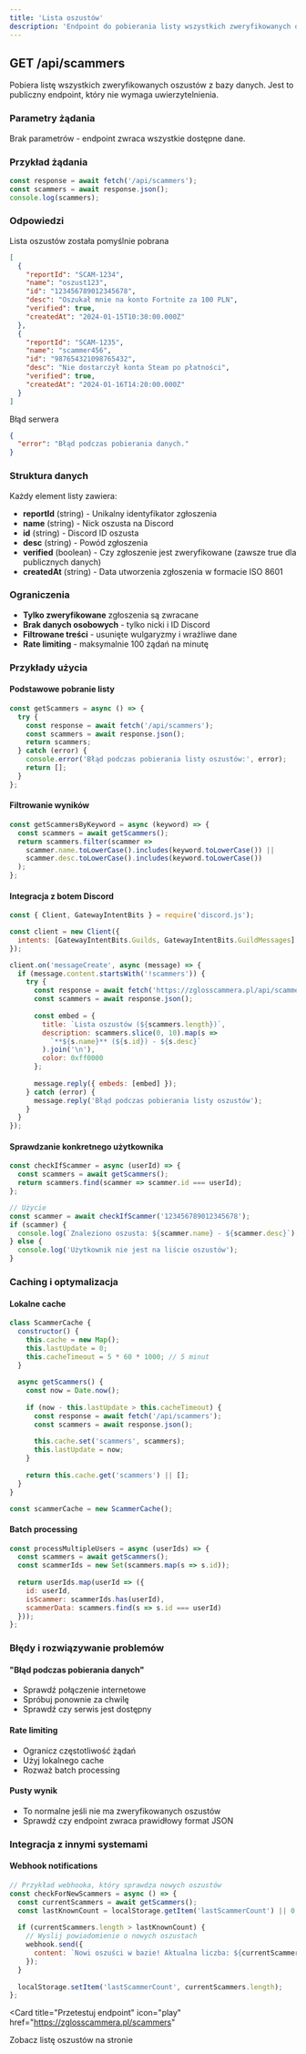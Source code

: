 ```yaml
---
title: 'Lista oszustów'
description: 'Endpoint do pobierania listy wszystkich zweryfikowanych oszustów'
---
```


## GET /api/scammers

Pobiera listę wszystkich zweryfikowanych oszustów z bazy danych. Jest to publiczny endpoint, który nie wymaga uwierzytelnienia.

### Parametry żądania

Brak parametrów - endpoint zwraca wszystkie dostępne dane.

### Przykład żądania

```javascript
const response = await fetch('/api/scammers');
const scammers = await response.json();
console.log(scammers);
```

### Odpowiedzi

<ResponseField name="200" type="array">
  Lista oszustów została pomyślnie pobrana
</ResponseField>

```json
[
  {
    "reportId": "SCAM-1234",
    "name": "oszust123",
    "id": "123456789012345678",
    "desc": "Oszukał mnie na konto Fortnite za 100 PLN",
    "verified": true,
    "createdAt": "2024-01-15T10:30:00.000Z"
  },
  {
    "reportId": "SCAM-1235", 
    "name": "scammer456",
    "id": "987654321098765432",
    "desc": "Nie dostarczył konta Steam po płatności",
    "verified": true,
    "createdAt": "2024-01-16T14:20:00.000Z"
  }
]
```

<ResponseField name="500" type="object">
  Błąd serwera
</ResponseField>

```json
{
  "error": "Błąd podczas pobierania danych."
}
```

### Struktura danych

Każdy element listy zawiera:

- **reportId** (string) - Unikalny identyfikator zgłoszenia
- **name** (string) - Nick oszusta na Discord
- **id** (string) - Discord ID oszusta
- **desc** (string) - Powód zgłoszenia
- **verified** (boolean) - Czy zgłoszenie jest zweryfikowane (zawsze true dla publicznych danych)
- **createdAt** (string) - Data utworzenia zgłoszenia w formacie ISO 8601

### Ograniczenia

- **Tylko zweryfikowane** zgłoszenia są zwracane
- **Brak danych osobowych** - tylko nicki i ID Discord
- **Filtrowane treści** - usunięte wulgaryzmy i wrażliwe dane
- **Rate limiting** - maksymalnie 100 żądań na minutę

### Przykłady użycia

#### Podstawowe pobranie listy
```javascript
const getScammers = async () => {
  try {
    const response = await fetch('/api/scammers');
    const scammers = await response.json();
    return scammers;
  } catch (error) {
    console.error('Błąd podczas pobierania listy oszustów:', error);
    return [];
  }
};
```

#### Filtrowanie wyników
```javascript
const getScammersByKeyword = async (keyword) => {
  const scammers = await getScammers();
  return scammers.filter(scammer => 
    scammer.name.toLowerCase().includes(keyword.toLowerCase()) ||
    scammer.desc.toLowerCase().includes(keyword.toLowerCase())
  );
};
```

#### Integracja z botem Discord
```javascript
const { Client, GatewayIntentBits } = require('discord.js');

const client = new Client({
  intents: [GatewayIntentBits.Guilds, GatewayIntentBits.GuildMessages]
});

client.on('messageCreate', async (message) => {
  if (message.content.startsWith('!scammers')) {
    try {
      const response = await fetch('https://zglosscammera.pl/api/scammers');
      const scammers = await response.json();
      
      const embed = {
        title: `Lista oszustów (${scammers.length})`,
        description: scammers.slice(0, 10).map(s => 
          `**${s.name}** (${s.id}) - ${s.desc}`
        ).join('\n'),
        color: 0xff0000
      };
      
      message.reply({ embeds: [embed] });
    } catch (error) {
      message.reply('Błąd podczas pobierania listy oszustów');
    }
  }
});
```

#### Sprawdzanie konkretnego użytkownika
```javascript
const checkIfScammer = async (userId) => {
  const scammers = await getScammers();
  return scammers.find(scammer => scammer.id === userId);
};

// Użycie
const scammer = await checkIfScammer('123456789012345678');
if (scammer) {
  console.log(`Znaleziono oszusta: ${scammer.name} - ${scammer.desc}`);
} else {
  console.log('Użytkownik nie jest na liście oszustów');
}
```

### Caching i optymalizacja

#### Lokalne cache
```javascript
class ScammerCache {
  constructor() {
    this.cache = new Map();
    this.lastUpdate = 0;
    this.cacheTimeout = 5 * 60 * 1000; // 5 minut
  }
  
  async getScammers() {
    const now = Date.now();
    
    if (now - this.lastUpdate > this.cacheTimeout) {
      const response = await fetch('/api/scammers');
      const scammers = await response.json();
      
      this.cache.set('scammers', scammers);
      this.lastUpdate = now;
    }
    
    return this.cache.get('scammers') || [];
  }
}

const scammerCache = new ScammerCache();
```

#### Batch processing
```javascript
const processMultipleUsers = async (userIds) => {
  const scammers = await getScammers();
  const scammerIds = new Set(scammers.map(s => s.id));
  
  return userIds.map(userId => ({
    id: userId,
    isScammer: scammerIds.has(userId),
    scammerData: scammers.find(s => s.id === userId)
  }));
};
```

### Błędy i rozwiązywanie problemów

#### "Błąd podczas pobierania danych"
- Sprawdź połączenie internetowe
- Spróbuj ponownie za chwilę
- Sprawdź czy serwis jest dostępny

#### Rate limiting
- Ogranicz częstotliwość żądań
- Użyj lokalnego cache
- Rozważ batch processing

#### Pusty wynik
- To normalne jeśli nie ma zweryfikowanych oszustów
- Sprawdź czy endpoint zwraca prawidłowy format JSON

### Integracja z innymi systemami

#### Webhook notifications
```javascript
// Przykład webhooka, który sprawdza nowych oszustów
const checkForNewScammers = async () => {
  const currentScammers = await getScammers();
  const lastKnownCount = localStorage.getItem('lastScammerCount') || 0;
  
  if (currentScammers.length > lastKnownCount) {
    // Wyslij powiadomienie o nowych oszustach
    webhook.send({
      content: `Nowi oszuści w bazie! Aktualna liczba: ${currentScammers.length}`
    });
  }
  
  localStorage.setItem('lastScammerCount', currentScammers.length);
};
```

<Card
  title="Przetestuj endpoint"
  icon="play"
  href="https://zglosscammera.pl/scammers"
>
  Zobacz listę oszustów na stronie
</Card>
